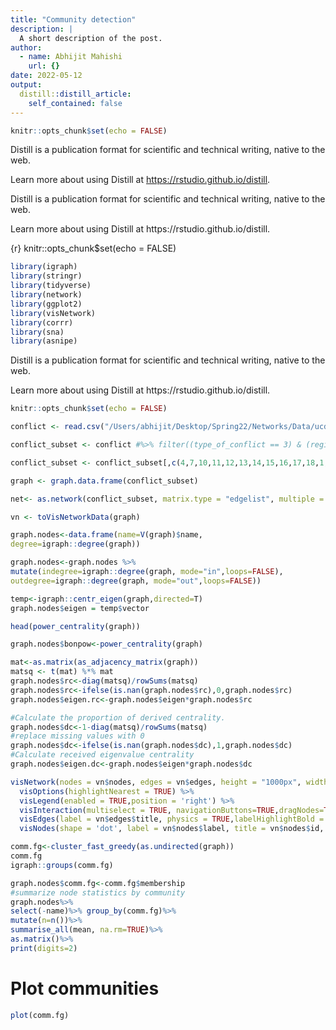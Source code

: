 ```yaml
---
title: "Community detection"
description: |
  A short description of the post.
author:
  - name: Abhijit Mahishi
    url: {}
date: 2022-05-12
output:
  distill::distill_article:
    self_contained: false
---
```



```r
knitr::opts_chunk$set(echo = FALSE)
```

Distill is a publication format for scientific and technical writing, native to the web.

Learn more about using Distill at <https://rstudio.github.io/distill>.

Distill is a publication format for scientific and technical writing, native to the web.

Learn more about using Distill at https://rstudio.github.io/distill.

{r}
knitr::opts_chunk$set(echo = FALSE)
```r
library(igraph)
library(stringr)
library(tidyverse)
library(network)
library(ggplot2)
library(visNetwork)
library(corrr)
library(sna)
library(asnipe)

```



Distill is a publication format for scientific and technical writing, native to the web.

Learn more about using Distill at https://rstudio.github.io/distill.
```r

knitr::opts_chunk$set(echo = FALSE)

conflict <- read.csv("/Users/abhijit/Desktop/Spring22/Networks/Data/ucdp-dyadic-211.csv", header=TRUE)

conflict_subset <- conflict #%>% filter((type_of_conflict == 3) & (region == 3))

conflict_subset <- conflict_subset[,c(4,7,10,11,12,13,14,15,16,17,18,1,2,3)]

graph <- graph.data.frame(conflict_subset)

net<- as.network(conflict_subset, matrix.type = "edgelist", multiple = T)

vn <- toVisNetworkData(graph)

```




```r
graph.nodes<-data.frame(name=V(graph)$name,
degree=igraph::degree(graph))

graph.nodes<-graph.nodes %>%
mutate(indegree=igraph::degree(graph, mode="in",loops=FALSE),
outdegree=igraph::degree(graph, mode="out",loops=FALSE))

temp<-igraph::centr_eigen(graph,directed=T)
graph.nodes$eigen = temp$vector

head(power_centrality(graph))

graph.nodes$bonpow<-power_centrality(graph)

mat<-as.matrix(as_adjacency_matrix(graph))
matsq <- t(mat) %*% mat
graph.nodes$rc<-diag(matsq)/rowSums(matsq)
graph.nodes$rc<-ifelse(is.nan(graph.nodes$rc),0,graph.nodes$rc)
graph.nodes$eigen.rc<-graph.nodes$eigen*graph.nodes$rc

#Calculate the proportion of derived centrality.
graph.nodes$dc<-1-diag(matsq)/rowSums(matsq)
#replace missing values with 0
graph.nodes$dc<-ifelse(is.nan(graph.nodes$dc),1,graph.nodes$dc)
#Calculate received eigenvalue centrality
graph.nodes$eigen.dc<-graph.nodes$eigen*graph.nodes$dc


```


```r
visNetwork(nodes = vn$nodes, edges = vn$edges, height = "1000px", width = "100%") %>%
  visOptions(highlightNearest = TRUE) %>% 
  visLegend(enabled = TRUE,position = 'right') %>%
  visInteraction(multiselect = TRUE, navigationButtons=TRUE,dragNodes=TRUE,dragView=TRUE,zoomView=TRUE, hideEdgesOnZoom = TRUE, hideEdgesOnDrag = TRUE,hoverConnectedEdges = TRUE) %>%
  visEdges(label = vn$edges$title, physics = TRUE,labelHighlightBold = TRUE, color = vn$edges$color) %>%
  visNodes(shape = 'dot', label = vn$nodes$label, title = vn$nodes$id, labelHighlightBold = TRUE, borderWidth = 1.25, borderWidthSelected = 1.75)

```


```r
comm.fg<-cluster_fast_greedy(as.undirected(graph))
comm.fg
igraph::groups(comm.fg)

graph.nodes$comm.fg<-comm.fg$membership
#summarize node statistics by community
graph.nodes%>%
select(-name)%>% group_by(comm.fg)%>%
mutate(n=n())%>%
summarise_all(mean, na.rm=TRUE)%>%
as.matrix()%>%
print(digits=2)
```


# Plot communities
```r
plot(comm.fg)
```

  
  


